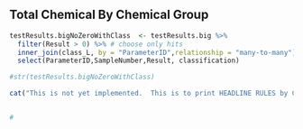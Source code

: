 

<!-- PRINT Headline Rule for total chemical GROUP as denoted by Silent Spring using a separate RMD file-->

<!--  Headlines for amount detected (by chemical group)     
We propose applying these headlines to each chemical group separately. The participant would receive the top priority headline that applies for each chemical group. The headlines are not exhaustive (i.e., not all participants will necessarily receive a headline for every group). The headlines are intended to highlight particularly high or low.  

SubClassScores seemss to already have manny values.  It shows how any of each category each person has.  SO for each CLASS (i.e. "Chemicals in Commerce") 
BUT subclassscores doesn't have enough detail to do this

You had some {group name} chemicals detected in your wristband that were not found in most others.

NEED to add "classification" if it isn't already to the big result table.  THEN we can do anything w/ a query on that table.

THIS IS COMPLICATED and unclear what I really want to display... TBD.

-->



## Total Chemical By Chemical Group 

```r

testResults.bigNoZeroWithClass  <- testResults.big %>%
  filter(Result > 0) %>% # choose only hits
  inner_join(class_L, by = "ParameterID",relationship = "many-to-many") %>%
  select(ParameterID,SampleNumber,Result, classification)

#str(testResults.bigNoZeroWithClass)

cat("This is not yet implemented.  This is to print HEADLINE RULES by CHEM GROUP if we decide to do that")


# 
```
